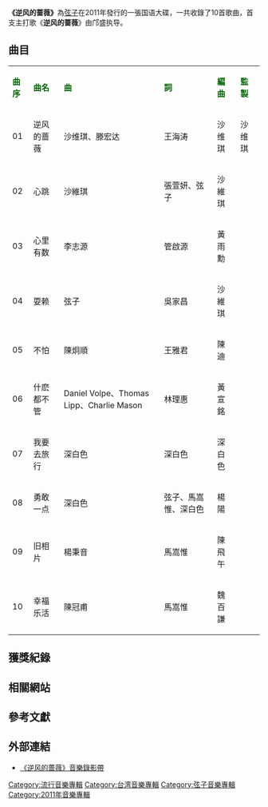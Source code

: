 {{Album infobox | <!-- See Wikipedia:WikiProject_Albums -->
|  Name        = 逆风的蔷薇
|  Type        = [[錄音室專輯|錄音室專輯]]
|  Artist      = [[弦子|弦子]]
|  Cover       = Headwind Of Rose.jpg
|  Released    = 2011年11月23日<small>([[台湾|台湾]])</small>
|  Recorded    = 2011年
|  Genre       = [[国语流行音樂|国语流行音樂]]
|  Length      = 
|  Label       = {{flagicon|Taiwan}} 喜欢音乐/[[环球唱片|环球唱片]]<ref>[http://www.yesasia.com/global/%E9%80%86%E9%A3%8E%E7%9A%84%E8%94%B7%E8%96%87/1025794297-0-0-0-zh_CN/info.html YESASIA : 逆风的蔷薇 镭射唱片 - 弦子，環球音樂 (TW) - 国语音乐]</ref> <br />{{flagicon|CHN}}  星外星唱片/[[环球唱片_(中国)|正东唱片（上海）]]<ref>[http://www.yesasia.com/global/%E9%80%86%E9%A3%8E%E7%9A%84%E8%94%B7%E8%96%87-%E4%B8%AD%E5%9B%BD%E7%89%88/1025782656-0-0-0-zh_CN/info.html YESASIA : 逆风的蔷薇 (中国版) 镭射唱片 - 弦子 - 国语音乐]</ref> 
|  Number      = 
|  Producer    = 
|  Last album  = 
|  This album  = 逆风的蔷薇<br />（2011年）
|  Next album  = 
}}

'''《逆风的蔷薇》'''為[[弦子|弦子]]在2011年發行的一張国语大碟，一共收錄了10首歌曲，首支主打歌《'''逆风的蔷薇'''》由邝盛执导。

==曲目==
{| class="wikitable"
|-
| <font color=darkgreen>'''曲序'''</font> || <font color=darkgreen>'''曲名'''</font> || <font color=darkgreen>'''曲'''</font> || <font color=darkgreen>'''詞'''</font> || <font color=darkgreen>'''編曲'''</font> || <font color=darkgreen>'''監製'''</font> 
|-
| 01 || 逆风的蔷薇  || 沙维琪、滕宏达 || 王海涛 || 沙维琪 || 沙维琪
|-
| 02 || 心跳 || 沙維琪 || 張萱妍、弦子 || 沙維琪 || 
|-
| 03 || 心里有数 || 李志源 || 管啟源 || 黃雨勳 || 
|-
| 04 || 耍赖  || 弦子 || 吳家昌 || 沙維琪 || 
|-
| 05 || 不怕  || 陳炯順 || 王雅君 || 陳迪 || 
|-
| 06 || 什麽都不管  || Daniel Volpe、Thomas Lipp、Charlie Mason || 林理惠 || 黃宣銘 || 
|-
| 07 || 我要去旅行  || 深白色 || 深白色 || 深白色 || 
|-
| 08 ||  勇敢一点  || 深白色 || 弦子、馬嵩惟、深白色 || 楊陽 || 
|-
| 09 || 旧相片 || 楊秉音 || 馬嵩惟 || 陳飛午 || 
|-
| 10 || 幸福乐活 || 陳冠甫 || 馬嵩惟 || 魏百謙 ||
|}

== 獲獎紀錄 ==


== 相關網站 ==

[[Category:流行音樂專輯|Category:流行音樂專輯]]
[[Category:台湾音樂專輯|Category:台湾音樂專輯]]
[[Category:弦子音樂專輯|Category:弦子音樂專輯]]
[[Category:2011年音樂專輯|Category:2011年音樂專輯]]

== 參考文獻 ==
{{reflist}}

== 外部連結 ==
*[http://www.youtube.com/watch?v=FLFvVMjwwkQ 《逆风的蔷薇》音樂錄影帶]